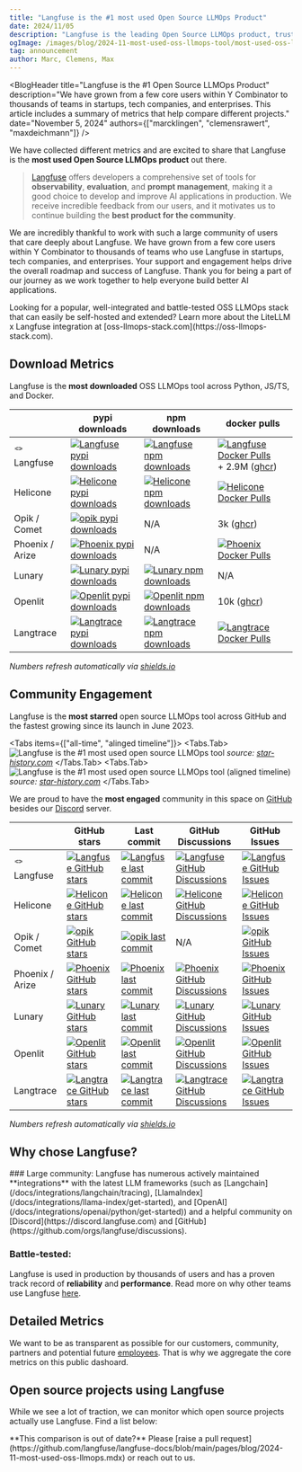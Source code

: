 ```yaml
---
title: "Langfuse is the #1 most used Open Source LLMOps Product"
date: 2024/11/05
description: "Langfuse is the leading Open Source LLMOps product, trusted by thousands of teams for its robust tracing and evaluation, seamless integrations, and extensive community."
ogImage: /images/blog/2024-11-most-used-oss-llmops-tool/most-used-oss-llmops-solution.png
tag: announcement
author: Marc, Clemens, Max
---
```



<BlogHeader
  title="Langfuse is the #1 Open Source LLMOps Product"
  description="We have grown from a few core users within Y Combinator to thousands of teams in startups, tech companies, and enterprises. This article includes a summary of metrics that help compare different projects."
  date="November 5, 2024"
  authors={["marcklingen", "clemensrawert", "maxdeichmann"]}
/>

We have collected different metrics and are excited to share that Langfuse is the **most used Open Source LLMOps product** out there.

> [Langfuse](/) offers developers a comprehensive set of tools for **observability**, **evaluation**, and **prompt management**, making it a good choice to develop and improve AI applications in production. We receive incredible feedback from our users, and it motivates us to continue building the **best product for the community**.

We are incredibly thankful to work with such a large community of users that care deeply about Langfuse. We have grown from a few core users within Y Combinator to thousands of teams who use Langfuse in startups, tech companies, and enterprises. Your support and engagement helps drive the overall roadmap and success of Langfuse. Thank you for being a part of our journey as we work together to help everyone build better AI applications.

<Callout type="info">
  Looking for a popular, well-integrated and battle-tested OSS LLMOps stack that
  can easily be self-hosted and extended? Learn more about the LiteLLM x
  Langfuse integration at [oss-llmops-stack.com](https://oss-llmops-stack.com).
</Callout>

## Download Metrics

Langfuse is the **most downloaded** OSS LLMOps tool across Python, JS/TS, and Docker.

|                 | pypi downloads                                                                                                                                                                              | npm downloads                                                                                                                                                                                                | docker pulls                                                                                                                                                                                                                                                            |
| --------------- | ------------------------------------------------------------------------------------------------------------------------------------------------------------------------------------------- | ------------------------------------------------------------------------------------------------------------------------------------------------------------------------------------------------------------ | ----------------------------------------------------------------------------------------------------------------------------------------------------------------------------------------------------------------------------------------------------------------------- |
| 🪢 Langfuse     | [![Langfuse pypi downloads](https://img.shields.io/pypi/dm/langfuse?style=for-the-badge&label=%20&labelColor=black&color=orange)](https://pypi.org/project/langfuse)                        | [![Langfuse npm downloads](https://img.shields.io/npm/dm/langfuse?style=for-the-badge&label=%20&labelColor=black&color=orange)](https://www.npmjs.com/package/langfuse)                                      | [![Langfuse Docker Pulls](https://img.shields.io/docker/pulls/langfuse/langfuse?style=for-the-badge&label=%20&labelColor=black&color=orange)](https://hub.docker.com/r/langfuse/langfuse) + 2.9M ([ghcr](https://github.com/langfuse/langfuse/pkgs/container/langfuse)) |
| Helicone        | [![Helicone pypi downloads](https://img.shields.io/pypi/dm/helicone?style=for-the-badge&label=%20&labelColor=black&color=grey)](https://pypi.org/project/helicone)                          | [![Helicone npm downloads](https://img.shields.io/npm/dm/helicone?style=for-the-badge&label=%20&labelColor=black&color=grey)](https://www.npmjs.com/package/helicone)                                        | [![Helicone Docker Pulls](https://img.shields.io/docker/pulls/helicone/worker?style=for-the-badge&label=%20&labelColor=black&color=grey)](https://hub.docker.com/r/helicone/worker)                                                                                     |
| Opik / Comet    | [![opik pypi downloads](https://img.shields.io/pypi/dm/opik?style=for-the-badge&label=%20&labelColor=black&color=grey)](https://pypi.org/project/opik)                                      | N/A                                                                                                                                                                                                          | 3k ([ghcr](https://github.com/comet-ml/opik/pkgs/container/opik%2Fopik-backend))                                                                                                                                                                                        |
| Phoenix / Arize | [![Phoenix pypi downloads](https://img.shields.io/pypi/dm/arize-phoenix?style=for-the-badge&label=%20&labelColor=black&color=grey)](https://pypi.org/project/phoenix)                       | N/A                                                                                                                                                                                                          | [![Phoenix Docker Pulls](https://img.shields.io/docker/pulls/arizephoenix/phoenix?style=for-the-badge&label=%20&labelColor=black&color=grey)](https://hub.docker.com/r/arizephoenix/phoenix)                                                                            |
| Lunary          | [![Lunary pypi downloads](https://img.shields.io/pypi/dm/lunary?style=for-the-badge&label=%20&labelColor=black&color=grey)](https://pypi.org/project/lunary)                                | [![Lunary npm downloads](https://img.shields.io/npm/dm/lunary?style=for-the-badge&label=%20&labelColor=black&color=grey)](https://www.npmjs.com/package/lunary)                                              | N/A                                                                                                                                                                                                                                                                     |
| Openlit         | [![Openlit pypi downloads](https://img.shields.io/pypi/dm/openlit?style=for-the-badge&label=%20&labelColor=black&color=grey)](https://pypi.org/project/openlit)                             | [![Openlit npm downloads](https://img.shields.io/npm/dm/openlit?style=for-the-badge&label=%20&labelColor=black&color=grey)](https://www.npmjs.com/package/openlit)                                           | 10k ([ghcr](https://ghcr.io/openlit/openlit))                                                                                                                                                                                                                           |
| Langtrace       | [![Langtrace pypi downloads](https://img.shields.io/pypi/dm/langtrace-python-sdk?style=for-the-badge&label=%20&labelColor=black&color=grey)](https://pypi.org/project/langtrace-python-sdk) | [![Langtrace npm downloads](https://img.shields.io/npm/dm/%40langtrase%2Ftypescript-sdk?style=for-the-badge&label=%20&labelColor=black&color=grey)](https://www.npmjs.com/package/@langtrase/typescript-sdk) | [![Langtrace Docker Pulls](https://img.shields.io/docker/pulls/scale3labs/langtrace-client?style=for-the-badge&label=%20&labelColor=black&color=grey)](https://hub.docker.com/r/scale3labs/langtrace-client)                                                            |

_Numbers refresh automatically via [shields.io](https://shields.io)_

## Community Engagement

Langfuse is the **most starred** open source LLMOps tool across GitHub and the fastest growing since its launch in June 2023.


<Tabs items={["all-time", "alinged timeline"]}>
  <Tabs.Tab>
    <Frame fullWidth border>
      ![Langfuse is the #1 most used open source LLMOps
      tool](/images/blog/2024-11-most-used-oss-llmops-tool/starhistory-oss-llmops-most-used.png)
    </Frame>
    _source: [star-history.com](https://star-history.com/#langfuse/langfuse&helicone/helicone&comet-ml/opik&arize-ai/phoenix&lunary-ai/lunary&openlit/openlit&Scale3-Labs/langtrace&Date)_
  </Tabs.Tab>
  <Tabs.Tab>
    <Frame fullWidth border>
      ![Langfuse is the #1 most used open source LLMOps tool (aligned
      timeline)](/images/blog/2024-11-most-used-oss-llmops-tool/star-history-aligned-timeline.png)
    </Frame>
    _source: [star-history.com](https://star-history.com/#langfuse/langfuse&helicone/helicone&comet-ml/opik&arize-ai/phoenix&lunary-ai/lunary&openlit/openlit&Scale3-Labs/langtrace&Date)_
  </Tabs.Tab>
</Tabs>

We are proud to have the **most engaged** community in this space on [GitHub](https://github.com/langfuse/langfuse) besides our [Discord](https://discord.langfuse.com) server.

|                 | GitHub stars                                                                                                                                                                               | Last commit                                                                                                                                                                                     | GitHub Discussions                                                                                                                                                                                                 | GitHub Issues                                                                                                                                                                                                                              |
| --------------- | ------------------------------------------------------------------------------------------------------------------------------------------------------------------------------------------ | ----------------------------------------------------------------------------------------------------------------------------------------------------------------------------------------------- | ------------------------------------------------------------------------------------------------------------------------------------------------------------------------------------------------------------------ | ------------------------------------------------------------------------------------------------------------------------------------------------------------------------------------------------------------------------------------------ |
| 🪢 Langfuse     | [![Langfuse GitHub stars](https://img.shields.io/github/stars/langfuse/langfuse?style=for-the-badge&label=%20&labelColor=black&color=orange)](https://github.com/langfuse/langfuse)        | [![Langfuse last commit](https://img.shields.io/github/last-commit/langfuse/langfuse?style=for-the-badge&label=%20&labelColor=black&color=orange)](https://github.com/langfuse/langfuse)        | [![Langfuse GitHub Discussions](https://img.shields.io/github/discussions/langfuse/langfuse?style=for-the-badge&label=%20&labelColor=black&color=orange)](https://github.com/orgs/langfuse/discussions)            | [![Langfuse GitHub Issues](https://img.shields.io/github/issues-pr-closed-raw/langfuse/langfuse?style=for-the-badge&label=%20&labelColor=black&color=orange)](https://github.com/langfuse/langfuse/issues?q=is%3Aissue+is%3Aclosed)        |
| Helicone        | [![Helicone GitHub stars](https://img.shields.io/github/stars/helicone/helicone?style=for-the-badge&label=%20&labelColor=black&color=grey)](https://github.com/helicone/helicone)          | [![Helicone last commit](https://img.shields.io/github/last-commit/helicone/helicone?style=for-the-badge&label=%20&labelColor=black&color=grey)](https://github.com/helicone/helicone)          | [![Helicone GitHub Discussions](https://img.shields.io/github/discussions/helicone/helicone?style=for-the-badge&label=%20&labelColor=black&color=grey)](https://github.com/Helicone/helicone/discussions)          | [![Helicone GitHub Issues](https://img.shields.io/github/issues-pr-closed-raw/helicone/helicone?style=for-the-badge&label=%20&labelColor=black&color=grey)](https://github.com/helicone/helicone/issues?q=is%3Aissue+is%3Aclosed)          |
| Opik / Comet    | [![opik GitHub stars](https://img.shields.io/github/stars/comet-ml/opik?style=for-the-badge&label=%20&labelColor=black&color=grey)](https://github.com/comet-ml/opik)                      | [![opik last commit](https://img.shields.io/github/last-commit/comet-ml/opik?style=for-the-badge&label=%20&labelColor=black&color=grey)](https://github.com/comet-ml/opik)                      | N/A                                                                                                                                                                                                                | [![opik GitHub Issues](https://img.shields.io/github/issues-pr-closed-raw/comet-ml/opik?style=for-the-badge&label=%20&labelColor=black&color=grey)](https://github.com/comet-ml/opik/issues?q=is%3Aissue+is%3Aclosed)                      |
| Phoenix / Arize | [![Phoenix GitHub stars](https://img.shields.io/github/stars/arize-ai/phoenix?style=for-the-badge&label=%20&labelColor=black&color=grey)](https://github.com/arize-ai/phoenix)             | [![Phoenix last commit](https://img.shields.io/github/last-commit/arize-ai/phoenix?style=for-the-badge&label=%20&labelColor=black&color=grey)](https://github.com/arize-ai/phoenix)             | [![Phoenix GitHub Discussions](https://img.shields.io/github/discussions/arize-ai/phoenix?style=for-the-badge&label=%20&labelColor=black&color=grey)](https://github.com/Arize-ai/phoenix/discussions)             | [![Phoenix GitHub Issues](https://img.shields.io/github/issues-pr-closed-raw/arize-ai/phoenix?style=for-the-badge&label=%20&labelColor=black&color=grey)](https://github.com/arize-ai/phoenix/issues?q=is%3Aissue+is%3Aclosed)             |
| Lunary          | [![Lunary GitHub stars](https://img.shields.io/github/stars/lunary-ai/lunary?style=for-the-badge&label=%20&labelColor=black&color=grey)](https://github.com/lunary-ai/lunary)              | [![Lunary last commit](https://img.shields.io/github/last-commit/lunary-ai/lunary?style=for-the-badge&label=%20&labelColor=black&color=grey)](https://github.com/lunary-ai/lunary)              | [![Lunary GitHub Discussions](https://img.shields.io/github/discussions/lunary-ai/lunary?style=for-the-badge&label=%20&labelColor=black&color=grey)](https://github.com/orgs/lunary-ai/discussions)                | [![Lunary GitHub Issues](https://img.shields.io/github/issues-pr-closed-raw/lunary-ai/lunary?style=for-the-badge&label=%20&labelColor=black&color=grey)](https://github.com/lunary-ai/lunary/issues?q=is%3Aissue+is%3Aclosed)              |
| Openlit         | [![Openlit GitHub stars](https://img.shields.io/github/stars/openlit/openlit?style=for-the-badge&label=%20&labelColor=black&color=grey)](https://github.com/openlit/openlit)               | [![Openlit last commit](https://img.shields.io/github/last-commit/openlit/openlit?style=for-the-badge&label=%20&labelColor=black&color=grey)](https://github.com/openlit/openlit)               | [![Openlit GitHub Discussions](https://img.shields.io/github/discussions/openlit/openlit?style=for-the-badge&label=%20&labelColor=black&color=grey)](https://github.com/orgs/openlit/discussions)                  | [![Openlit GitHub Issues](https://img.shields.io/github/issues-pr-closed-raw/openlit/openlit?style=for-the-badge&label=%20&labelColor=black&color=grey)](https://github.com/openlit/openlit/issues?q=is%3Aissue+is%3Aclosed)               |
| Langtrace       | [![Langtrace GitHub stars](https://img.shields.io/github/stars/Scale3-Labs/langtrace?style=for-the-badge&label=%20&labelColor=black&color=grey)](https://github.com/Scale3-Labs/langtrace) | [![Langtrace last commit](https://img.shields.io/github/last-commit/Scale3-Labs/langtrace?style=for-the-badge&label=%20&labelColor=black&color=grey)](https://github.com/Scale3-Labs/langtrace) | [![Langtrace GitHub Discussions](https://img.shields.io/github/discussions/Scale3-Labs/langtrace?style=for-the-badge&label=%20&labelColor=black&color=grey)](https://github.com/Scale3-Labs/langtrace/discussions) | [![Langtrace GitHub Issues](https://img.shields.io/github/issues-pr-closed-raw/Scale3-Labs/langtrace?style=for-the-badge&label=%20&labelColor=black&color=grey)](https://github.com/Scale3-Labs/langtrace/issues?q=is%3Aissue+is%3Aclosed) |

_Numbers refresh automatically via [shields.io](https://shields.io)_

## Why chose Langfuse?

<Steps>
  ### Large community: 
  Langfuse has numerous actively maintained **integrations** with the latest LLM frameworks (such as [Langchain](/docs/integrations/langchain/tracing),
  [LlamaIndex](/docs/integrations/llama-index/get-started), and
  [OpenAI](/docs/integrations/openai/python/get-started)) and a helpful
  community on [Discord](https://discord.langfuse.com) and
  [GitHub](https://github.com/orgs/langfuse/discussions). 
  
  ### Battle-tested:
  Langfuse is used in production by thousands of users and has a proven track
  record of **reliability** and **performance**.
</Steps>
<Callout emoji="💡">
  Read more on why other teams use Langfuse [here](/why).
</Callout>

## Detailed Metrics

We want to be as transparent as possible for our customers, community, partners and potential future [employees](/careers). That is why we aggregate the core metrics on this public dashoard.


<PublicMetrics />

## Open source projects using Langfuse

While we see a lot of traction, we can monitor which open source projects actually use Langfuse. Find a list below:


<div className="[&_img]:inline">
  <PackageUsagePython />
  <PackageUsageJS />
</div>

<Callout type="info">
  **This comparison is out of date?** Please [raise a pull
  request](https://github.com/langfuse/langfuse-docs/blob/main/pages/blog/2024-11-most-used-oss-llmops.mdx)
  or reach out to us.
</Callout>
